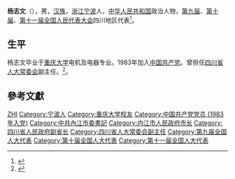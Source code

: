 {{Otheruses|other=名为杨志文的其他人物|杨志文}}

'''杨志文'''（{{bd|1947年|2月|}}），男，[[汉族|汉族]]，[[浙江|浙江]][[宁波|宁波]]人，[[中华人民共和国|中华人民共和国]]政治人物，[[第九届全国人民代表大会|第九届]]、[[第十届全国人民代表大会|第十届]]、[[第十一届全国人民代表大会|第十一届全国人民代表大会]]四川地区代表<ref>{{cite web|title=第十一届全国人大代表|url=http://news.xinhuanet.com/ziliao/2008-03/03/content_7708230.htm?node=36628|publisher=新华网|accessdate=2014-01-07|archive-date=2014-01-10|archive-url=https://web.archive.org/web/20140110211415/http://news.xinhuanet.com/ziliao/2008-03/03/content_7708230.htm?node=36628|dead-url=no}}</ref>。

== 生平 ==
杨志文毕业于[[重庆大学|重庆大学]]电机及电器专业。1983年加入[[中国共产党|中国共产党]]。曾担任[[四川省人大常委会|四川省人大常委会]]副主任。<ref>{{cite news|title=全国人大代表信息-杨志文|url= http://210.82.31.1:8084/delegate/viewDelegate.action?dbid=112178|accessdate=2013-04-05|newspaper=全国人大网|archive-url=https://web.archive.org/web/20140522092715/http://www.npc.gov.cn/delegate/viewDelegate.action?dbid=112178|archive-date=2014-05-22|dead-url=yes}}</ref>。

== 參考文獻 ==
{{reflist}}

{{start box}}
{{s-ppo|cpc}}
{{s-before|[[罗开忠|罗开忠]]}}
{{s-title|[[中国共产党内江市委员会|中国共产党内江市委员会]]书记|1998年4月－1999年2月}}
{{s-after|[[黄小祥|黄小祥]]}}
{{s-gov|prc}}
{{s-before|[[罗开忠|罗开忠]]}}
{{s-title|[[内江市人民政府|内江市人民政府]]代市长、市长|1996年7月－1998年5月}}
{{s-after|[[李亚平|李亚平]]}}
{{end box}}

{{Authority control}}
{{DEFAULTSORT:Yang杨}}
[[Category:杨姓|ZHI]]
[[Category:宁波人|Category:宁波人]]
[[Category:重庆大学校友|Category:重庆大学校友]]
[[Category:中国共产党党员_(1983年入党)|Category:中国共产党党员 (1983年入党)]]
[[Category:中共內江市委書記|Category:中共內江市委書記]]
[[Category:内江市人民政府市长|Category:内江市人民政府市长]]
[[Category:四川省人民政府副省长|Category:四川省人民政府副省长]]
[[Category:四川省人大常委会副主任|Category:四川省人大常委会副主任]]
[[Category:第九届全国人大代表|Category:第九届全国人大代表]]
[[Category:第十届全国人大代表|Category:第十届全国人大代表]]
[[Category:第十一届全国人大代表|Category:第十一届全国人大代表]]